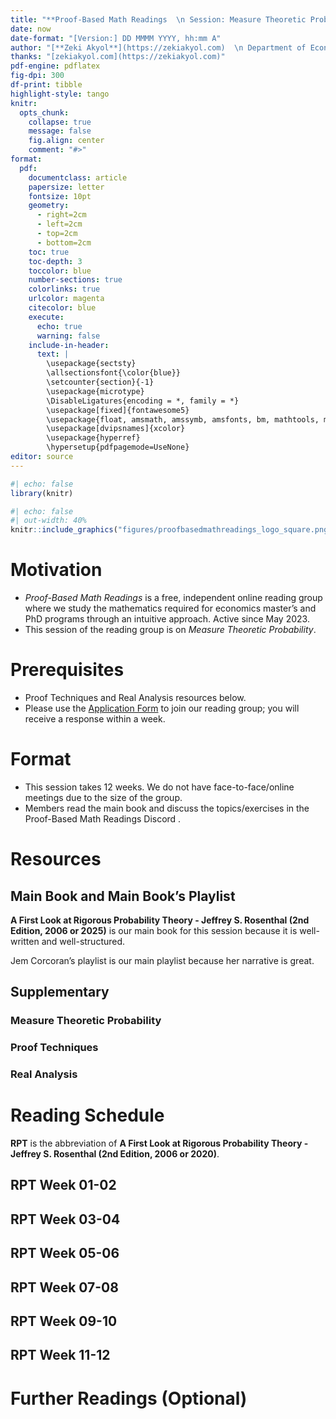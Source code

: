---
title: "**Proof-Based Math Readings  \n Session: Measure Theoretic Probability**"
date: now
date-format: "[Version:] DD MMMM YYYY, hh:mm A"
author: "[**Zeki Akyol**](https://zekiakyol.com)  \n Department of Economics  \n Istanbul Technical University  \n [Click here for the most recent version](https://github.com/zekiakyol/proof-based-math-readings)"
thanks: "[zekiakyol.com](https://zekiakyol.com)"
pdf-engine: pdflatex
fig-dpi: 300
df-print: tibble
highlight-style: tango
knitr:
  opts_chunk: 
    collapse: true
    message: false
    fig.align: center
    comment: "#>"
format:
  pdf: 
    documentclass: article
    papersize: letter
    fontsize: 10pt
    geometry: 
      - right=2cm
      - left=2cm
      - top=2cm
      - bottom=2cm
    toc: true
    toc-depth: 3
    toccolor: blue
    number-sections: true
    colorlinks: true
    urlcolor: magenta
    citecolor: blue
    execute:
      echo: true
      warning: false
    include-in-header: 
      text: |
        \usepackage{sectsty}
        \allsectionsfont{\color{blue}}
        \setcounter{section}{-1}
        \usepackage{microtype}
        \DisableLigatures{encoding = *, family = *}
        \usepackage[fixed]{fontawesome5}
        \usepackage{float, amsmath, amssymb, amsfonts, bm, mathtools, mathastext}
        \usepackage[dvipsnames]{xcolor}
        \usepackage{hyperref}
        \hypersetup{pdfpagemode=UseNone}
editor: source
---

```{r}
#| echo: false
library(knitr)
```

```{r}
#| echo: false
#| out-width: 40%
knitr::include_graphics("figures/proofbasedmathreadings_logo_square.png")
```

\newpage

# Motivation

- *Proof-Based Math Readings* is a free, independent online reading group where we study the mathematics required for economics master’s and PhD programs through an intuitive approach. Active since May 2023.
- This session of the reading group is on *Measure Theoretic Probability*.

# Prerequisites

- Proof Techniques and Real Analysis resources below.
- Please use the [\faLink Application Form](https://docs.google.com/forms/d/e/1FAIpQLSf3OxwYuAwiDXMVTCQ_x3FTtKnHmRRkl_SXlpdfqTDty06PxQ/viewform) to join our reading group; you will receive a response within a week.

# Format

- This session takes 12 weeks. We do not have face-to-face/online meetings due to the size of the group.
- Members read the main book and discuss the topics/exercises in the Proof-Based Math Readings Discord \faDiscord.

# Resources

## Main Book and Main Book's Playlist

**A First Look at Rigorous Probability Theory - Jeffrey S. Rosenthal (2nd Edition, 2006 or 2025)** is our main book for this session because it is well-written and well-structured.

Jem Corcoran's playlist is our main playlist because her narrative is great.

\begin{itemize}
  \item[\faBook] A First Look at Rigorous Probability Theory - Jeffrey S. Rosenthal (2nd Edition, 2006 or 2025)
  \item[\faBook] \href{http://probability.ca/jeff/ftpdir/errata2.pdf}{A First Look at Rigorous Probability Theory - Jeffrey S. Rosenthal (2nd Edition, 2006 or 2025, Errata)}
  \item[\faBook] \href{http://probability.ca/jeff/ftpdir/grprobsol.pdf}{A First Look at Rigorous Probability Theory - Jeffrey S. Rosenthal (2nd Edition, 2006 or 2025, Solutions)}
  \item[\faYoutube] \href{https://www.youtube.com/playlist?list=PLLyj1Zd4UWrO6VtBSiQLsNlo9QBm30nxC}{A First Look at Rigorous Probability Theory - Jeffrey S. Rosenthal (2nd Edition, 2006 or 2025, Playlist by J. Corcoran)}
\end{itemize}

## Supplementary

### Measure Theoretic Probability

\begin{itemize}
  \item[\faBook] \href{https://services.math.duke.edu/~rtd/PTE/PTE5_011119.pdf}{Probability: Theory and Examples - Rick Durrett (5th Edition, 2019)}
  \item[\faBook] \href{https://hoillee.wordpress.com/wp-content/uploads/2021/09/durrett-5e-solutions.pdf}{Probability: Theory and Examples - Rick Durrett (5th Edition, 2019, Solutions by Hoil Lee, Wonjun Seo)}
  \item[\faYoutube] \href{https://www.youtube.com/playlist?list=PLQHzlagV3jqLPA6Jy-Lia-NAniMZ3kw08}{Probability: Theory and Examples - Rick Durrett (5th Edition, 2019, Solutions by Luke Andrejek)}
  \item[\faYoutube] \href{https://www.youtube.com/playlist?list=PLEAYkSg4uSQ2jWy81M94YUJKFejoR7dal}{Measure Theoretic Probability I - Supriyo Bhar (2021)}
  \item[\faYoutube] \href{https://www.youtube.com/playlist?list=PLyqSpQzTE6M_FbA7OwN2jI2Ime2yb5REk}{Probability Foundations - Krishna Jagannathan (2020)}
\end{itemize}

### Proof Techniques

\begin{itemize}
  \item[\faBook] \href{https://richardhammack.github.io/BookOfProof/}{Book of Proof - Richard Hammack (3.4 Edition, 2025)}
  \item[\faYoutube] \href{https://www.youtube.com/@jeremy9959/playlists?view=50&sort=dd&shelf_id=5}{Book of Proof - Richard Hammack (3.4 Edition, 2025, Playlist by Jeremy Teitelbaum)}
  \item[\faYoutube] \href{https://www.youtube.com/playlist?list=PLVMgvCDIRy1x00m7Oo9XzEkDDACeEK_m-}{Book of Proof - Richard Hammack (3.4 Edition, 2025, Playlist by Michael Penn)}
\end{itemize}

### Real Analysis

\begin{itemize}
  \item[\faBook] \href{https://www.jirka.org/ra}{Basic Analysis I: Introduction to Real Analysis - Jiri Lebl (Version 6.2, 2025)}
  \item[\faYoutube] \href{https://www.youtube.com/playlist?list=PLUl4u3cNGP61O7HkcF7UImpM0cR_L2gSw}{Basic Analysis I: Introduction to Real Analysis - Jiri Lebl (Version 6.2, 2025, Playlist by Casey Rodriguez)}
  \item[\faYoutube] \href{https://www.youtube.com/playlist?list=PLUl4u3cNGP613ULTyHAqz04niYf722x7S}{Introduction To Metric Spaces - Paige Bright (2023)}
\end{itemize}

\newpage

# Reading Schedule

**RPT** is the abbreviation of **A First Look at Rigorous Probability Theory - Jeffrey S. Rosenthal (2nd Edition, 2006 or 2020)**.

::: {.callout-tip icon=false}
## **\faBook RPT \hfill Week 01-02 \faCalendar* **

\begin{itemize}
  \item[] Appendix A: Mathematical Background
  \item[] Chapter 1: The need for measure theory
  \item[] Chapter 2: Probability triples
\end{itemize}
:::

::: {.callout-tip icon=false}
## **\faBook RPT \hfill Week 03-04 \faCalendar* **

\begin{itemize}
  \item[] Chapter 3: Further probabilistic foundations
  \item[] Chapter 4: Expected values
\end{itemize}
:::

::: {.callout-tip icon=false}
## **\faBook RPT \hfill Week 05-06 \faCalendar* **

\begin{itemize}
  \item[] Chapter 5: Inequality and convergence
  \item[] Chapter 6: Distributions of random variables
\end{itemize}
:::

::: {.callout-tip icon=false}
## **\faBook RPT \hfill Week 07-08 \faCalendar* **

\begin{itemize}
  \item[] Chapter 9: More probability theorems
  \item[] Chapter 10: Weak convergence
\end{itemize}
:::

::: {.callout-tip icon=false}
## **\faBook RPT \hfill Week 09-10 \faCalendar* **

\begin{itemize}
  \item[] Chapter 11: Characteristic functions
\end{itemize}
:::

::: {.callout-tip icon=false}
## **\faBook RPT \hfill Week 11-12 \faCalendar* **

\begin{itemize}
  \item[] Chapter 12: Decomposition of probability laws
  \item[] Chapter 13: Conditional probability and expectation
\end{itemize}
:::

# Further Readings (Optional)

::: {.callout-note appearance="minimal"}
\begin{itemize}
  \item[] Our Measure Theory syllabus at \href{https://github.com/zekiakyol/proof-based-math-readings}{\faGithub github.com/zekiakyol/proof-based-math-readings}
\end{itemize}
:::
